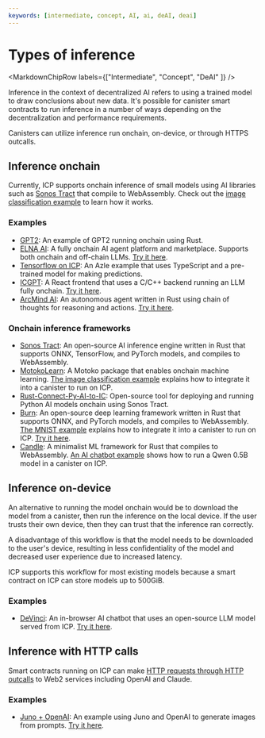 ```yaml
---
keywords: [intermediate, concept, AI, ai, deAI, deai]
---
```



# Types of inference

<MarkdownChipRow labels={["Intermediate", "Concept", "DeAI" ]} />



Inference in the context of decentralized AI refers to using a trained model to draw conclusions about new data.
It's possible for canister smart contracts to run inference in a number of ways depending on the decentralization and performance requirements.

Canisters can utilize inference run onchain, on-device, or through HTTPS outcalls.

## Inference onchain

Currently, ICP supports onchain inference of small models using AI libraries such as [Sonos Tract](https://github.com/sonos/tract) that compile to WebAssembly.
Check out the [image classification example](/ecosystem?tag=AI) to learn how it works.

### Examples

- [GPT2](https://github.com/modclub-app/rust-connect-py-ai-to-ic/tree/main/internet_computer/examples/gpt2): An example of GPT2 running onchain using Rust.
- [ELNA AI](https://github.com/elna-ai): A fully onchain AI agent platform and marketplace. Supports both onchain and off-chain LLMs. [Try it here](https://dapp.elna.ai/).
- [Tensorflow on ICP](https://github.com/carlosarturoceron/decentAI): An Azle example that uses TypeScript and a pre-trained model for making predictions.
- [ICGPT](https://github.com/icppWorld/icgpt): A React frontend that uses a C/C++ backend running an LLM fully onchain. [Try it here](https://icgpt.icpp.world/).
- [ArcMind AI](https://github.com/arcmindai/arcmindai): An autonomous agent written in Rust using chain of thoughts for reasoning and actions. [Try it here](https://arcmindai.app).

### Onchain inference frameworks

- [Sonos Tract](https://github.com/sonos/tract): An open-source AI inference engine written in Rust that supports ONNX, TensorFlow, and PyTorch models, and compiles to WebAssembly.
- [MotokoLearn](https://github.com/ildefons/motokolearn): A Motoko package that enables onchain machine learning.
  [The image classification example](https://github.com/dfinity/examples/tree/master/rust/image-classification) explains how to integrate it into a canister to run on ICP.
- [Rust-Connect-Py-AI-to-IC](https://github.com/jeshli/rust-connect-py-ai-to-ic): Open-source tool for deploying and running Python AI models onchain using Sonos Tract.
- [Burn](https://github.com/tracel-ai/burn): An open-source deep learning framework written in Rust that supports ONNX, and PyTorch models, and compiles to WebAssembly.
  [The MNIST example](https://github.com/smallstepman/ic-mnist) explains how to integrate it into a canister to run on ICP. [Try it here](https://jsi2g-jyaaa-aaaam-abnia-cai.icp0.io/).
- [Candle](https://github.com/huggingface/candle): A minimalist ML framework for Rust that compiles to WebAssembly.
  [An AI chatbot example](https://github.com/ldclabs/ic-panda/tree/main/src/ic_panda_ai) shows how to run a Qwen 0.5B model in a canister on ICP.


## Inference on-device

An alternative to running the model onchain would be to download the model from a canister, then run the inference on the local device. If the user trusts their own device, then they can trust that the inference ran correctly.

A disadvantage of this workflow is that the model needs to be downloaded to the user's device, resulting in less confidentiality of the model and decreased user experience due to increased latency.

ICP supports this workflow for most existing models because a smart contract on ICP can store models up to 500GiB.

### Examples

- [DeVinci](https://github.com/patnorris/DecentralizedAIonIC): An in-browser AI chatbot that uses an open-source LLM model served from ICP. [Try it here](https://x6occ-biaaa-aaaai-acqzq-cai.icp0.io/).


## Inference with HTTP calls

Smart contracts running on ICP can make [HTTP requests through HTTP outcalls](/docs/current/building-dapps/using-network-features/using-external-data/https-outcalls/overview) to Web2 services including OpenAI and Claude.

### Examples

- [Juno + OpenAI](https://github.com/peterpeterparker/juno-openai): An example using Juno and OpenAI to generate images from prompts. [Try it here](https://pycrs-xiaaa-aaaal-ab6la-cai.icp0.io/).
